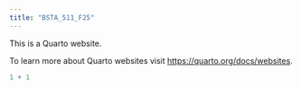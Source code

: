 ```yaml
---
title: "BSTA_511_F25"
---
```


This is a Quarto website.

To learn more about Quarto websites visit <https://quarto.org/docs/websites>.

```r
1 + 1
```

